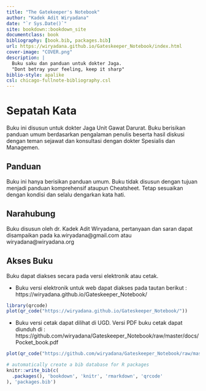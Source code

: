 ```yaml
--- 
title: "The Gatekeeper's Notebook"
author: "Kadek Adit Wiryadana"
date: "`r Sys.Date()`"
site: bookdown::bookdown_site
documentclass: book
bibliography: [book.bib, packages.bib]
url: https://wiryadana.github.io/Gateskeeper_Notebook/index.html
cover-image: "COVER.png"
description: |
  Buku saku dan panduan untuk dokter Jaga.
  "Dont betray your feeling, keep it sharp"
biblio-style: apalike
csl: chicago-fullnote-bibliography.csl
---
```


# Sepatah Kata

Buku ini disusun untuk dokter Jaga Unit Gawat Darurat. Buku berisikan panduan umum berdasarkan pengalaman penulis beserta hasil diskusi dengan teman sejawat dan konsultasi dengan dokter Spesialis dan Managemen.

## Panduan 

Buku ini hanya berisikan panduan umum. Buku tidak disusun dengan tujuan menjadi panduan komprehensif ataupun Cheatsheet. Tetap sesuaikan dengan kondisi dan selalu dengarkan kata hati.

## Narahubung
Buku disusun oleh dr. Kadek Adit Wiryadana, pertanyaan dan saran dapat disampaikan pada ka.wiryadana@gmail.com atau wiryadana@wiryadana.org

## Akses Buku
Buku dapat diakses secara pada versi elektronik atau cetak. 

* Buku versi elektronik untuk web dapat diakses pada tautan berikut : https://wiryadana.github.io/Gateskeeper_Notebook/

```r
library(qrcode)
plot(qr_code("https://wiryadana.github.io/Gateskeeper_Notebook/"))
```

* Buku versi cetak dapat dilihat di UGD. Versi PDF buku cetak dapat diunduh di : https://github.com/wiryadana/Gateskeeper_Notebook/raw/master/docs/Pocket_book.pdf

```r
plot(qr_code("https://github.com/wiryadana/Gateskeeper_Notebook/raw/master/docs/Pocket_book.pdf"))
```


```r
# automatically create a bib database for R packages
knitr::write_bib(c(
  .packages(), 'bookdown', 'knitr', 'rmarkdown', 'qrcode'
), 'packages.bib')
```




